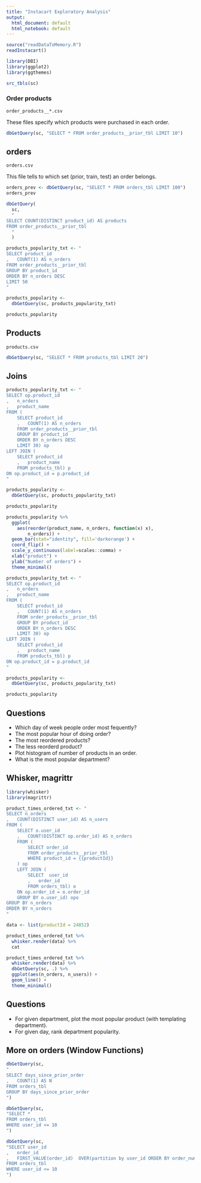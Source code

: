 ```yaml
---
title: "Instacart Exploratory Analysis"
output:
  html_document: default
  html_notebook: default
---
```



```r
source("readDataToMemory.R")
readInstacart()

library(DBI)
library(ggplot2)
library(ggthemes)

src_tbls(sc)
```

### Order products

`order_products__*.csv`

These files specify which products were purchased in each order.

```r
dbGetQuery(sc, "SELECT * FROM order_products__prior_tbl LIMIT 10")
```
 
## orders

`orders.csv`

This file tells to which set (prior, train, test) an order belongs. 


```r
orders_prev <- dbGetQuery(sc, "SELECT * FROM orders_tbl LIMIT 100")
orders_prev
```
 
```r
dbGetQuery(
  sc,
  "
SELECT COUNT(DISTINCT product_id) AS products
FROM order_products__prior_tbl
  "
  )
```

```r
products_popularity_txt <- "
SELECT product_id
,   COUNT(1) AS n_orders
FROM order_products__prior_tbl
GROUP BY product_id
ORDER BY n_orders DESC
LIMIT 50
"

products_popularity <-
  dbGetQuery(sc, products_popularity_txt)

products_popularity
```

## Products

`products.csv`

```r
dbGetQuery(sc, "SELECT * FROM products_tbl LIMIT 20")
```

## Joins

```r
products_popularity_txt <- "
SELECT op.product_id
,   n_orders
,   product_name
FROM (
    SELECT product_id
    ,   COUNT(1) AS n_orders
    FROM order_products__prior_tbl
    GROUP BY product_id
    ORDER BY n_orders DESC
    LIMIT 30) op
LEFT JOIN (
    SELECT product_id
    ,   product_name
    FROM products_tbl) p
ON op.product_id = p.product_id
"

products_popularity <-
  dbGetQuery(sc, products_popularity_txt)

products_popularity
```

```r

products_popularity %>%
  ggplot(
    aes(reorder(product_name, n_orders, function(x) x), 
        n_orders)) +
  geom_bar(stat="identity", fill='darkorange') +
  coord_flip() + 
  scale_y_continuous(label=scales::comma) +
  xlab("product") +
  ylab("Number of orders") +
  theme_minimal()
```

```r
products_popularity_txt <- "
SELECT op.product_id
,   n_orders
,   product_name
FROM (
    SELECT product_id
    ,   COUNT(1) AS n_orders
    FROM order_products__prior_tbl
    GROUP BY product_id
    ORDER BY n_orders DESC
    LIMIT 30) op
LEFT JOIN (
    SELECT product_id
    ,   product_name
    FROM products_tbl) p
ON op.product_id = p.product_id
"

products_popularity <-
  dbGetQuery(sc, products_popularity_txt)

products_popularity
```

## Questions

* Which day of week people order most fequently?
* The most popular hour of doing order? 
* The most reordered products?
* The less reorderd product?
* Plot histogram of number of products in an order.
* What is the most popular department? 

## Whisker, magrittr

```r
library(whisker)
library(magrittr)

product_times_ordered_txt <- "
SELECT n_orders
,   COUNT(DISTINCT user_id) AS n_users
FROM (
    SELECT o.user_id
    ,   COUNT(DISTINCT op.order_id) AS n_orders
    FROM (
        SELECT order_id
        FROM order_products__prior_tbl
        WHERE product_id = {{productId}}
    ) op
    LEFT JOIN (
        SELECT  user_id
        ,   order_id
        FROM orders_tbl) o
    ON op.order_id = o.order_id
    GROUP BY o.user_id) opo
GROUP BY n_orders
ORDER BY n_orders
"

data <- list(productId = 24852)

product_times_ordered_txt %>%
  whisker.render(data) %>%
  cat
```
```r
product_times_ordered_txt %>%
  whisker.render(data) %>%
  dbGetQuery(sc, .) %>%
  ggplot(aes(n_orders, n_users)) + 
  geom_line() +
  theme_minimal()
```

## Questions

* For given department, plot the most popular product (with templating department).
* For given day, rank department popularity.

## More on orders (Window Functions)



```r
dbGetQuery(sc, 
"
SELECT days_since_prior_order
,   COUNT(1) AS N
FROM orders_tbl
GROUP BY days_since_prior_order
") 
```


```r
dbGetQuery(sc, 
"SELECT * 
FROM orders_tbl
WHERE user_id <= 10
")
```
```r
dbGetQuery(sc, 
"SELECT user_id
,   order_id
,   FIRST_VALUE(order_id)  OVER(partition by user_id ORDER BY order_number) AS first_order
FROM orders_tbl
WHERE user_id <= 10 
")
```

